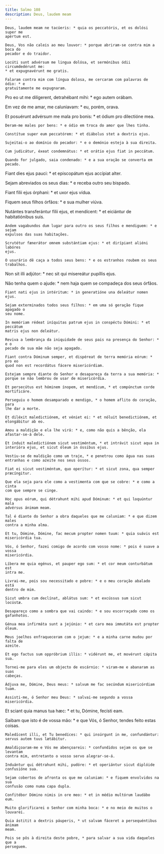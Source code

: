 ```yaml
---
title: Salmo 108
description: Deus, laudem meam
---
```


<div class="side-by-side not-content">

    Deus, laudem meam ne tacúeris: * quia os peccatóris, et os dolósi super me
    apértum est.

    Deus, Vos não caleis ao meu louvor: * porque abriram-se contra mim a boca do
    pecador e do traidor.

    Locúti sunt advérsum me lingua dolósa, et sermónibus ódii circumdedérunt me:
    * et expugnavérunt me gratis.

    Falaram contra mim com língua dolosa, me cercaram com palavras de ódio: * e
    gratuitamente me expugnaram.
  </span>

Pro eo ut me dilígerent, detrahébant mihi: * ego autem orábam.

Em vez de me amar, me caluniavam: * eu, porém, orava.

  <span>
    Et posuérunt advérsum me mala pro bonis: * et ódium pro dilectióne mea.

    Deram-me males por bens: * e ódio em troca do amor que lhes tinha.

    Constítue super eum peccatórem: * et diábolus stet a dextris ejus.

    Sujeitai-o ao domínio do pecador: * e o demónio esteja à sua direita.

    Cum judicátur, éxeat condemnátus: * et orátio ejus fiat in peccátum.

    Quando for julgado, saia condenado: * e a sua oração se converta em pecado.
  </span>

Fiant dies ejus pauci: * et episcopátum ejus accípiat alter.

Sejam abreviados os seus dias: * e receba outro seu bispado.

Fiant fílii ejus órphani: * et uxor ejus vídua.

Fiquem seus filhos órfãos: * e sua mulher viúva.

  <span>
    Nutántes transferántur fílii ejus, et mendícent: * et eiciántur de
    habitatiónibus suis.

    Andem vagabundos dum lugar para outro os seus filhos e mendiguem: * e sejam
    expulsos das suas habitações.

    Scrutétur fænerátor omnem substántiam ejus: * et dirípiant aliéni labóres
    ejus.

    O usurário dê caça a todos seus bens: * e os estranhos roubem os seus
    trabalhos.
  </span>

Non sit illi adjútor: * nec sit qui misereátur pupíllis ejus.

  <span>
    Não tenha quem o ajude: * nem haja quem se compadeça dos seus órfãos.

    Fiant nati ejus in intéritum: * in generatióne una deleátur nomen ejus.

    Sejam exterminados todos seus filhos: * em uma só geração fique apagado o
    seu nome.

    In memóriam rédeat iníquitas patrum ejus in conspéctu Dómini: * et peccátum
    matris ejus non deleátur.

    Reviva a lembrança da iniquidade de seus pais na presença do Senhor: * e o
    pecado de sua mãe não seja apagado.

    Fiant contra Dóminum semper, et dispéreat de terra memória eórum: * pro eo
    quod non est recordátus fácere misericórdiam.

    Estejam sempre diante do Senhor e desapareça da terra a sua memória: *
    porque se não lembrou de usar de misericórdia.

    Et persecútus est hóminem ínopem, et mendícum, * et compúnctum corde
    mortificáre.

    Perseguiu o homem desamparado e mendigo, * o homem aflito do coração, para
    lhe dar a morte.

    Et diléxit maledictiónem, et véniet ei: * et nóluit benedictiónem, et
    elongábitur ab eo.

    Amou a maldição e ela lhe virá: * e, como não quis a bênção, ela
    afastar-se-á dele.

    Et índuit maledictiónem sicut vestiméntum, * et intrávit sicut aqua in
    interióra ejus, et sicut óleum in óssibus ejus.

    Vestiu-se de maldição como um traje, * e penetrou como água nas suas
    entranhas e como azeite nos seus ossos.

    Fiat ei sicut vestiméntum, quo operítur: * et sicut zona, qua semper
    præcíngitur.

    Que ela seja para ele como a vestimenta com que se cobre: * e como a cinta
    com que sempre se cinge.

    Hoc opus eórum, qui détrahunt mihi apud Dóminum: * et qui loquúntur mala
    advérsus ánimam meam.

    Tal é diante do Senhor a obra daqueles que me caluniam: * e que dizem males
    contra a minha alma.

    Et tu, Dómine, Dómine, fac mecum propter nomen tuum: * quia suávis est
    misericórdia tua.

    Vós, ó Senhor, fazei comigo de acordo com vosso nome: * pois é suave a vossa
    misericórdia.

    Líbera me quia egénus, et pauper ego sum: * et cor meum conturbátum est
    intra me.

    Livrai-me, pois sou necessitado e pobre: * e o meu coração abalado está
    dentro de mim.

    Sicut umbra cum declínat, ablátus sum: * et excússus sum sicut locústæ.

    Desapareço como a sombra que vai caindo: * e sou escorraçado como os
    gafanhotos.

    Génua mea infirmáta sunt a jejúnio: * et caro mea immutáta est propter
    óleum.

    Meus joelhos enfraqueceram com o jejum: * e a minha carne mudou por falta de
    azeite.

    Et ego factus sum oppróbrium illis: * vidérunt me, et movérunt cápita sua.

    Tornei-me para eles um objecto de escárnio: * viram-me e abanaram as suas
    cabeças.

    Ádjuva me, Dómine, Deus meus: * salvum me fac secúndum misericórdiam tuam.

    Assisti-me, ó Senhor meu Deus: * salvai-me segundo a vossa misericórdia.
  </span>

Et sciant quia manus tua hæc: * et tu, Dómine, fecísti eam.

  <span>
    Saibam que isto é de vossa mão: * e que Vós, ó Senhor, tendes feito estas
    coisas.

    Maledícent illi, et Tu benedíces: * qui insúrgunt in me, confundántur:
    servus autem tuus lætábitur.

    Amaldiçoaram-me e Vós me abençoareis: * confundidos sejam os que se levantam
    contra mim, entretanto o vosso servo alegrar-se-á.

    Induántur qui détrahunt mihi, pudóre: * et operiántur sicut diplóide
    confusióne sua.

    Sejam cobertos de afronta os que me caluniam: * e fiquem envolvidos na sua
    confusão como numa capa dupla.

    Confitébor Dómino nimis in ore meo: * et in médio multórum laudábo eum.

    Muito glorificarei o Senhor com minha boca: * e no meio de muitos o
    louvarei.

    Quia ástitit a dextris páuperis, * ut salvam fáceret a persequéntibus ánimam
    meam.

    Pois se pôs à direita deste pobre, * para salvar a sua vida daqueles que a
    perseguem.

</div>
